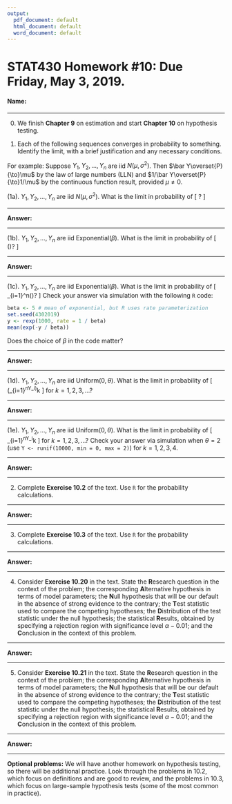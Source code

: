 ---
output:
  pdf_document: default
  html_document: default
  word_document: default
---

STAT430 Homework #10: Due Friday, May 3, 2019. 
========================================================

#### Name: 

*********************************************************************************
\newcommand{\prob}{\overset{P}{\to}}

0. We finish **Chapter 9** on estimation and start **Chapter 10** on hypothesis testing.     


1. Each of the following sequences converges in probability to something.  Identify the limit, with a brief justification and any necessary conditions.  

For example: Suppose $Y_1,Y_2,\ldots,Y_n$ are iid $N(\mu,\sigma^2)$.  Then $\bar Y\prob\mu$ by the law of large numbers (LLN) and $1/\bar Y\prob 1/\mu$ by the continuous function result, provided $\mu\ne 0$. 

(1a). $Y_1,Y_2,\ldots,Y_n$ are iid $N(\mu,\sigma^2)$.  What is the limit in probability of 
\[
\frac{\bar Y - 3}{\bar Y + 2}?
\]


*********************************************************************************
  
**Answer:**


*********************************************************************************


(1b). $Y_1,Y_2,\ldots,Y_n$ are iid Exponential$(\beta)$.  What is the limit in probability of 
\[
\exp\left(\frac{-\bar Y}{\beta}\right)?
\]

*********************************************************************************
  
**Answer:**


*********************************************************************************


(1c). $Y_1,Y_2,\ldots,Y_n$ are iid Exponential$(\beta)$.  What is the limit in probability of 
\[
\frac{1}{n}\sum_{i=1}^n\exp\left(\frac{-Y_i}{\beta}\right)?
\]
Check your answer via simulation with the following `R` code: 
```{r}
beta <- 5 # mean of exponential, but R uses rate parameterization
set.seed(4302019)
y <- rexp(1000, rate = 1 / beta)
mean(exp(-y / beta))
```
Does the choice of $\beta$ in the code matter?


*********************************************************************************
  
**Answer:**


*********************************************************************************

(1d). $Y_1,Y_2,\ldots,Y_n$ are iid Uniform$(0,\theta)$.  What is the limit in probability of
\[
\left(\frac{1}{n}\sum_{i=1}^nY_i\right)^k
\]
for $k=1, 2, 3, \ldots$?  

*********************************************************************************
  
**Answer:**



*********************************************************************************

(1e). $Y_1,Y_2,\ldots,Y_n$ are iid Uniform$(0,\theta)$.  What is the limit in probability of
\[
\frac{1}{n}\sum_{i=1}^nY_i^k
\]
for $k=1, 2, 3, \ldots$?  Check your answer via simulation when $\theta=2$ (use `Y <- runif(10000, min = 0, max = 2)`) for $k =1,2,3,4$.


*********************************************************************************
  
**Answer:**


*********************************************************************************************************

2. Complete **Exercise 10.2** of the text.  Use `R` for the probability calculations. 

*********************************************************************************
  
**Answer:**


*********************************************************************************************************


3. Complete **Exercise 10.3** of the text.  Use `R` for the probability calculations. 


*********************************************************************************
  
**Answer:**


********************************************************************************************************

4. Consider **Exercise 10.20** in the text.  State the **R**esearch question in the context of the problem; the corresponding **A**lternative hypothesis in terms of model parameters;  the **N**ull hypothesis that will be our default in the absence of strong evidence to the contrary; the **T**est statistic used to compare the competing hypotheses; the **D**istribution of the test statistic under the null hypothesis; the statistical **R**esults, obtained by specifying a rejection region with significance level $\alpha-0.01$; and the **C**onclusion in the context of this problem. 

*********************************************************************************
  
**Answer:**

 

*********************************************************************************************************

5. Consider **Exercise 10.21** in the text.  State the **R**esearch question in the context of the problem; the corresponding **A**lternative hypothesis in terms of model parameters;  the **N**ull hypothesis that will be our default in the absence of strong evidence to the contrary; the **T**est statistic used to compare the competing hypotheses; the **D**istribution of the test statistic under the null hypothesis; the statistical **R**esults, obtained by specifying a rejection region with significance level $\alpha-0.01$; and the **C**onclusion in the context of this problem. 

*********************************************************************************
  
**Answer:**

  
*********************************************************************************

**Optional problems:**  We will have another homework on hypothesis testing, so there will be additional practice. Look through the problems in 10.2, which focus on definitions and are good to review, and the problems in 10.3, which focus on large-sample hypothesis tests (some of the most common in practice).   

